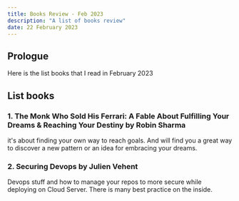 ```yaml
---
title: Books Review - Feb 2023
description: "A list of books review"
date: 22 February 2023
---
```


## Prologue

Here is the list books that I read in February 2023

## List books

### 1. The Monk Who Sold His Ferrari: A Fable About Fulfilling Your Dreams & Reaching Your Destiny by Robin Sharma 
it's about finding your own way to reach goals. And will find you a great way to discover a new pattern or an idea for embracing your dreams.

### 2. Securing Devops by Julien Vehent 
Devops stuff and how to manage your repos to more secure while deploying on Cloud Server. 
There is many best practice on the inside.


